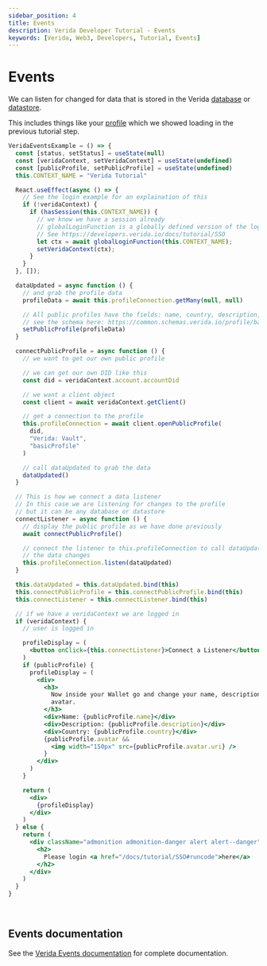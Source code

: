 ```yaml
---
sidebar_position: 4
title: Events
description: Verida Developer Tutorial - Events
keywords: [Verida, Web3, Developers, Tutorial, Events]
---
```


# Events

We can listen for changed for data that is stored in the Verida [database](./databases) or [datastore](./datastores).

This includes things like your [profile](./public_profile) which we showed loading in the previous tutorial step.

```jsx live
VeridaEventsExample = () => {
  const [status, setStatus] = useState(null)
  const [veridaContext, setVeridaContext] = useState(undefined)
  const [publicProfile, setPublicProfile] = useState(undefined)
  this.CONTEXT_NAME = "Verida Tutorial"

  React.useEffect(async () => {
    // See the login example for an explaination of this
    if (!veridaContext) {
      if (hasSession(this.CONTEXT_NAME)) {
        // we know we have a session already
        // globalLoginFunction is a globally defined version of the login function
        // See https://developers.verida.io/docs/tutorial/SSO
        let ctx = await globalLoginFunction(this.CONTEXT_NAME);
        setVeridaContext(ctx);
      }
    }
  }, []);

  dataUpdated = async function () {
    // and grab the profile data
    profileData = await this.profileConnection.getMany(null, null)

    // All public profiles have the fields: name, country, description, avatar.uri
    // see the schema here: https://common.schemas.verida.io/profile/basicProfile/latest/schema.json
    setPublicProfile(profileData)
  }

  connectPublicProfile = async function () {
    // we want to get our own public profile

    // we can get our own DID like this
    const did = veridaContext.account.accountDid

    // we want a client object
    const client = await veridaContext.getClient()

    // get a connection to the profile
    this.profileConnection = await client.openPublicProfile(
      did,
      "Verida: Vault",
      "basicProfile"
    )

    // call dataUpdated to grab the data
    dataUpdated()
  }

  // This is how we connect a data listener
  // In this case we are listening for changes to the profile
  // but it can be any database or datastore
  connectListener = async function () {
    // display the public profile as we have done previously
    await connectPublicProfile()

    // connect the listener to this.profileConnection to call dataUpdated whenever
    // the data changes
    this.profileConnection.listen(dataUpdated)
  }

  this.dataUpdated = this.dataUpdated.bind(this)
  this.connectPublicProfile = this.connectPublicProfile.bind(this)
  this.connectListener = this.connectListener.bind(this)

  // if we have a veridaContext we are logged in
  if (veridaContext) {
    // user is logged in

    profileDisplay = (
      <button onClick={this.connectListener}>Connect a Listener</button>
    )
    if (publicProfile) {
      profileDisplay = (
        <div>
          <h3>
            Now inside your Wallet go and change your name, description or
            avatar.
          </h3>
          <div>Name: {publicProfile.name}</div>
          <div>Description: {publicProfile.description}</div>
          <div>Country: {publicProfile.country}</div>
          {publicProfile.avatar &&
            <img width="150px" src={publicProfile.avatar.uri} />
          }
        </div>
      )
    }

    return (
      <div>
        {profileDisplay}
      </div>
    )
  } else {
    return (
      <div className="admonition admonition-danger alert alert--danger">
        <h2>
          Please login <a href="/docs/tutorial/SSO#runcode">here</a>
        </h2>
      </div>
    )
  }
}
```

<!-- this is a target so we can link to the end of the code block -->

<a name="runcode">&nbsp;</a>

## Events documentation

See the [Verida Events documentation](/client-sdk/events.md) for complete documentation.
